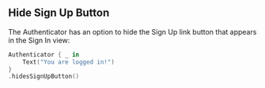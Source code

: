 ## Hide Sign Up Button

The Authenticator has an option to hide the Sign Up link button that appears in the Sign In view:

```swift
Authenticator { _ in
    Text("You are logged in!")
}
.hidesSignUpButton()
```
